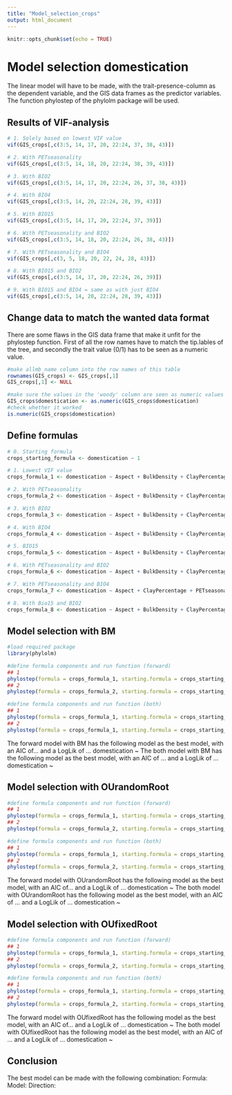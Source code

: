 ```yaml
---
title: "Model_selection_crops"
output: html_document
---
```


```r
knitr::opts_chunk$set(echo = TRUE)
```

# Model selection domestication

The linear model will have to be made, with the trait-presence-column as the dependent variable, and the 
GIS data frames as the predictor variables. The function phylostep of the phylolm package will be used. 

## Results of VIF-analysis
```r
# 1. Solely based on lowest VIF value
vif(GIS_crops[,c(3:5, 14, 17, 20, 22:24, 37, 38, 43)]) 

# 2. With PETseasonality
vif(GIS_crops[,c(3:5, 14, 18, 20, 22:24, 38, 39, 43)]) 

# 3. With BIO2 
vif(GIS_crops[,c(3:5, 14, 17, 20, 22:24, 26, 37, 38, 43)]) 

# 4. With BIO4 
vif(GIS_crops[,c(3:5, 14, 20, 22:24, 28, 39, 43)]) 

# 5. With BIO15
vif(GIS_crops[,c(3:5, 14, 17, 20, 22:24, 37, 39)]) 

# 6. With PETseasonality and BIO2
vif(GIS_crops[,c(3:5, 14, 18, 20, 22:24, 26, 38, 43)]) 

# 7. With PETseasonality and BIO4
vif(GIS_crops[,c(3, 5, 18, 20, 22, 24, 28, 43)]) 

# 8. With BIO15 and BIO2 
vif(GIS_crops[,c(3:5, 14, 17, 20, 22:24, 26, 39)]) 

# 9. With BIO15 and BIO4 = same as with just BIO4
vif(GIS_crops[,c(3:5, 14, 20, 22:24, 28, 39, 43)]) 
```

## Change data to match the wanted data format

There are some flaws in the GIS data frame that make it unfit for the phylostep function. First of all
the row names have to match the tip.lables of the tree, and secondly the trait value (0/1) has to be
seen as a numeric value. 
```r
#make allmb_name column into the row names of this table
rownames(GIS_crops) <- GIS_crops[,1]
GIS_crops[,1] <- NULL

#make sure the values in the 'woody' column are seen as numeric values
GIS_crops$domestication <- as.numeric(GIS_crops$domestication)
#check whether it worked
is.numeric(GIS_crops$domestication)
```

## Define formulas
```r
# 0. Starting formula
crops_starting_formula <- domestication ~ 1 

# 1. Lowest VIF value
crops_formula_1 <- domestication ~ Aspect + BulkDensity + ClayPercentage + minTempWarmest + PETDriestQuarter + OrganicCarbon + PhCaCL + Slope + bio13 + bio14 + bio19

# 2. With PETseasonality
crops_formula_2 <- domestication ~ Aspect + BulkDensity + ClayPercentage + minTempWarmest + PETseasonality + PETWettestQuarter + OrganicCarbon + PhCaCL + Slope + bio14 + bio15 + bio19

# 3. With BIO2
crops_formula_3 <- domestication ~ Aspect + BulkDensity + ClayPercentage + minTempWarmest + PETDriestQuarter + PETWettestQuarter + OrganicCarbon + PhCaCL + Slope + bio2 + bio13 + bio14 + bio19

# 4. With BIO4
crops_formula_4 <- domestication ~ Aspect + BulkDensity + ClayPercentage + minTempWarmest + PETWettestQuarter + OrganicCarbon + PhCaCL + Slope + bio4 + bio15 + bio19

# 5. BIO15
crops_formula_5 <- domestication ~ Aspect + BulkDensity + ClayPercentage + minTempWarmest + PETDriestQuarter + PETWettestQuarter + OrganicCarbon + PhCaCL + Slope + bio13 + bio15

# 6. With PETseasonality and BIO2
crops_formula_6 <- domestication ~ Aspect + BulkDensity + ClayPercentage + minTempWarmest + PETseasonality + PETWettestQuarter + OrganicCarbon + PhCaCL + Slope + bio2 + bio14 + bio19

# 7. With PETseasonality and BIO4
crops_formula_7 <- domestication ~ Aspect + ClayPercentage + PETseasonality + PETWettestQuarter + OrganicCarbon + Slope + bio4 + bio19

# 8. With Bio15 and BIO2
crops_formula_8 <- domestication ~ Aspect + BulkDensity + ClayPercentage + minTempWarmest + PETDriestQuarter + PETWettestQuarter + OrganicCarbon + PhCaCL + Slope + bio2 + bio15 

```

## Model selection with BM

```r
#load required package
library(phylolm)

#define formula components and run function (forward)
## 1
phylostep(formula = crops_formula_1, starting.formula = crops_starting_formula, data = GIS_crops, phy = tree_crops, model = "BM", direction = "forward", trace = 2)
## 2
phylostep(formula = crops_formula_2, starting.formula = crops_starting_formula, data = GIS_crops, phy = tree_crops, model = "BM", direction = "forward", trace = 2)

#define formula components and run function (both)
## 1
phylostep(formula = crops_formula_1, starting.formula = crops_starting_formula, data = GIS_crops, phy = tree_crops, model = "BM", direction = "both", trace = 2)
## 2
phylostep(formula = crops_formula_1, starting.formula = crops_starting_formula, data = GIS_crops, phy = tree_crops, model = "BM", direction = "both", trace = 2)
```

The forward model with BM has the following model as the best model, with an AIC of... and a LogLik of ...
  domestication ~
The both model with BM has the following model as the best model, with an AIC of ... and a LogLik of ...
  domestication ~

## Model selection with OUrandomRoot

```r
#define formula components and run function (forward)
## 1
phylostep(formula = crops_formula_1, starting.formula = crops_starting_formula, data = GIS_crops, phy = tree_crops, model = "OUrandomRoot", direction = "forward", trace = 2)
## 2
phylostep(formula = crops_formula_2, starting.formula = crops_starting_formula, data = GIS_crops, phy = tree_crops, model = "OUrandomRoot", direction = "forward", trace = 2)

#define formula components and run function (both)
## 1
phylostep(formula = crops_formula_1, starting.formula = crops_starting_formula, data = GIS_crops, phy = tree_crops, model = "OUrandomRoot", direction = "both", trace = 2)
## 2
phylostep(formula = crops_formula_2, starting.formula = crops_starting_formula, data = GIS_crops, phy = tree_crops, model = "OUrandomRoot", direction = "both", trace = 2)
```

The forward model with OUrandomRoot has the following model as the best model, with an AIC of... and a LogLik of ...
  domestication ~
The both model with OUrandomRoot has the following model as the best model, with an AIC of ... and a LogLik of ...
  domestication ~

## Model selection with OUfixedRoot

```r
#define formula components and run function (forward)
## 1
phylostep(formula = crops_formula_1, starting.formula = crops_starting_formula, data = GIS_crops, phy = tree_crops, model = "OUfixedRoot", direction = "forward", trace = 2)
## 2
phylostep(formula = crops_formula_2, starting.formula = crops_starting_formula, data = GIS_crops, phy = tree_crops, model = "OUfixedRoot", direction = "forward", trace = 2)

#define formula components and run function (both)
## 1
phylostep(formula = crops_formula_1, starting.formula = crops_starting_formula, data = GIS_crops, phy = tree_crops, model = "OUfixedRoot", direction = "both", trace = 2)
## 2
phylostep(formula = crops_formula_2, starting.formula = crops_starting_formula, data = GIS_crops, phy = tree_crops, model = "OUfixedRoot", direction = "both", trace = 2)
```

The forward model with OUfixedRoot has the following model as the best model, with an AIC of... and a LogLik of ...
  domestication ~
The both model with OUfixedRoot has the following model as the best model, with an AIC of ... and a LogLik of ...
  domestication ~

## Conclusion
The best model can be made with the following combination:
Formula: 
Model: 
Direction: 